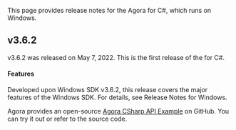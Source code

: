 <PlatformWrapper platform="windows-csharp">

This page provides release notes for the Agora <Vg k="ASDK" /> for C#, which runs on Windows.

## v3.6.2 

v3.6.2 was released on May 7, 2022. This is the first release of the <Vg k="ASDK" /> for C#.

#### Features

Developed upon <Vg k="ASDK" /> Windows SDK v3.6.2, this release covers the major features of the Windows SDK. For details, see <Link _blank to="../introduction/release-notes">Release Notes for Windows</Link>.

Agora provides an open-source [Agora CSharp API Example](https://github.com/AgoraIO/Agora-C_Sharp-SDK/tree/release/3.6.2/APIExample) on GitHub. You can try it out or refer to the source code.

</PlatformWrapper>